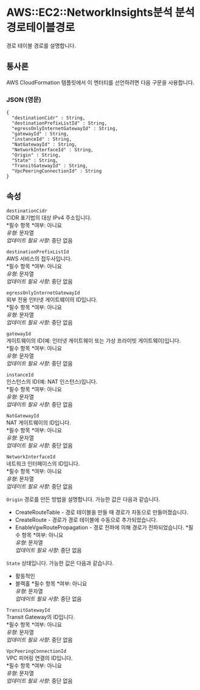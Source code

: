 # AWS::EC2::NetworkInsights분석 분석경로테이블경로

경로 테이블 경로를 설명합니다.

## 통사론

AWS CloudFormation 템플릿에서 이 엔터티를 선언하려면 다음 구문을 사용합니다.

### JSON (영문)

```
{
  "destinationCidr" : String,
  "destinationPrefixListId" : String,
  "egressOnlyInternetGatewayId" : String,
  "gatewayId" : String,
  "instanceId" : String,
  "NatGatewayId" : String,
  "NetworkInterfaceId" : String,
  "Origin" : String,
  "State" : String,
  "TransitGatewayId" : String,
  "VpcPeeringConnectionId" : String
}
```

## 속성

`destinationCidr`  
CIDR 표기법의 대상 IPv4 주소입니다.  
*필수 항목 *여부: 아니요  
_유형_: 문자열  
_업데이트 필요 사항_: 중단 없음

`destinationPrefixListId`  
AWS 서비스의 접두사입니다.  
*필수 항목 *여부: 아니요  
_유형_: 문자열  
_업데이트 필요 사항_: 중단 없음

`egressOnlyInternetGatewayId`  
외부 전용 인터넷 게이트웨이의 ID입니다.  
*필수 항목 *여부: 아니요  
_유형_: 문자열  
_업데이트 필요 사항_: 중단 없음

`gatewayId`  
게이트웨이의 ID(예: 인터넷 게이트웨이 또는 가상 프라이빗 게이트웨이)입니다.  
*필수 항목 *여부: 아니요  
_유형_: 문자열  
_업데이트 필요 사항_: 중단 없음

`instanceId`  
인스턴스의 ID(예: NAT 인스턴스)입니다.  
*필수 항목 *여부: 아니요  
_유형_: 문자열  
_업데이트 필요 사항_: 중단 없음

`NatGatewayId`  
NAT 게이트웨이의 ID입니다.  
*필수 항목 *여부: 아니요  
_유형_: 문자열  
_업데이트 필요 사항_: 중단 없음

`NetworkInterfaceId`  
네트워크 인터페이스의 ID입니다.  
*필수 항목 *여부: 아니요  
_유형_: 문자열  
_업데이트 필요 사항_: 중단 없음

`Origin` 경로를 만든 방법을 설명합니다. 가능한 값은 다음과 같습니다.

- CreateRouteTable - 경로 테이블을 만들 때 경로가 자동으로 만들어졌습니다.
- CreateRoute - 경로가 경로 테이블에 수동으로 추가되었습니다.
- EnableVgwRoutePropagation - 경로 전파에 의해 경로가 전파되었습니다.
  *필수 항목 *여부: 아니요  
  _유형_: 문자열  
  _업데이트 필요 사항_: 중단 없음

`State` 상태입니다. 가능한 값은 다음과 같습니다.

- 활동적인
- 블랙홀
  *필수 항목 *여부: 아니요  
  _유형_: 문자열  
  _업데이트 필요 사항_: 중단 없음

`TransitGatewayId`  
Transit Gateway의 ID입니다.  
*필수 항목 *여부: 아니요  
_유형_: 문자열  
_업데이트 필요 사항_: 중단 없음

`VpcPeeringConnectionId`  
VPC 피어링 연결의 ID입니다.  
*필수 항목 *여부: 아니요  
_유형_: 문자열  
_업데이트 필요 사항_: 중단 없음
